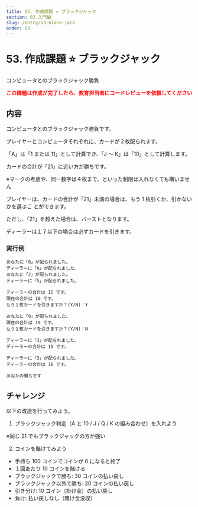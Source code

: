 ```yaml
---
title: 53. 作成課題 ⭐ ブラックジャック
section: 02.入門編
slug: /entry/53-black-jack
order: 53
---
```


# 53. 作成課題 ⭐ ブラックジャック

<p class="game-content">コンピュータとのブラックジャック勝負</p>

<strong style="color: #ff0000;">
  この課題は作成が完了したら、教育担当者にコードレビューを依頼してください
</strong>

## 内容

コンピュータとのブラックジャック勝負です。

プレイヤーとコンピュータそれぞれに、カードが２枚配られます。

「A」は「1 または 11」として計算でき、「J ～ K」は「10」として計算します。

カードの合計が「21」に近い方が勝ちです。

※マークの考慮や、同一数字は４枚まで、といった制限は入れなくても構いません

プレイヤーは、カードの合計が「21」未満の場合は、もう 1 枚引くか、引かないかを選ぶこ
とができます。

ただし、「21」を超えた場合は、バーストとなります。

ディーラーは１７以下の場合は必ずカードを引きます。

### 実行例

```
あなたに「8」が配られました。
ディーラーに「A」が配られました。
あなたに「2」が配られました。
ディーラーに「5」が配られました。

ディーラーの合計は 15 です。
現在の合計は 10 です。
もう１枚カードを引きますか？(Y/N)：Y

あなたに「9」が配られました。
現在の合計は 19 です。
もう１枚カードを引きますか？(Y/N)：N

ディーラーに「J」が配られました。
ディーラーの合計は 15 です。

ディーラーに「3」が配られました。
ディーラーの合計は 18 です。

あなたの勝ちです
```

## チャレンジ

以下の改造を行ってみよう。

1. ブラックジャック判定（A と 10 / J / Q / K の組み合わせ）を入れよう

※同じ 21 でもブラックジャックの方が強い

2. コインを賭けてみよう

- 手持ち 100 コインでコインが 0 になると終了
- １回あたり 10 コインを賭ける
- ブラックジャックで勝ち: 30 コインの払い戻し
- ブラックジャック以外で勝ち: 20 コインの払い戻し
- 引き分け: 10 コイン（掛け金）の払い戻し
- 負け: 払い戻しなし（賭け金没収）

